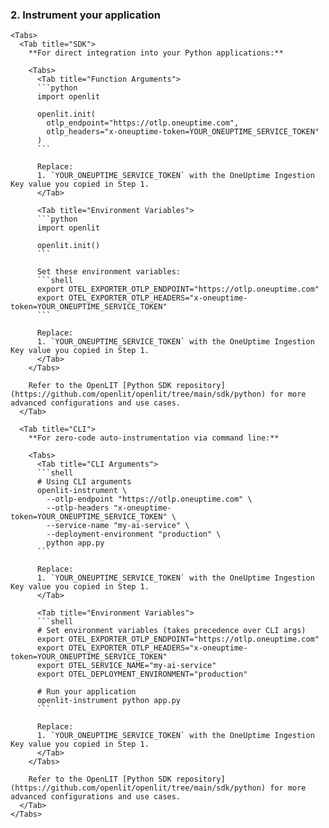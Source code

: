 ### 2. Instrument your application
    <Tabs>
      <Tab title="SDK">
        **For direct integration into your Python applications:**
        
        <Tabs>
          <Tab title="Function Arguments">
          ```python
          import openlit

          openlit.init(
            otlp_endpoint="https://otlp.oneuptime.com", 
            otlp_headers="x-oneuptime-token=YOUR_ONEUPTIME_SERVICE_TOKEN"
          )
          ```

          Replace:
          1. `YOUR_ONEUPTIME_SERVICE_TOKEN` with the OneUptime Ingestion Key value you copied in Step 1.
          </Tab>
          
          <Tab title="Environment Variables">
          ```python
          import openlit

          openlit.init()
          ```

          Set these environment variables:
          ```shell
          export OTEL_EXPORTER_OTLP_ENDPOINT="https://otlp.oneuptime.com"
          export OTEL_EXPORTER_OTLP_HEADERS="x-oneuptime-token=YOUR_ONEUPTIME_SERVICE_TOKEN"
          ```

          Replace:
          1. `YOUR_ONEUPTIME_SERVICE_TOKEN` with the OneUptime Ingestion Key value you copied in Step 1.
          </Tab>
        </Tabs>

        Refer to the OpenLIT [Python SDK repository](https://github.com/openlit/openlit/tree/main/sdk/python) for more advanced configurations and use cases.
      </Tab>
      
      <Tab title="CLI">
        **For zero-code auto-instrumentation via command line:**
        
        <Tabs>
          <Tab title="CLI Arguments">
          ```shell
          # Using CLI arguments
          openlit-instrument \
            --otlp-endpoint "https://otlp.oneuptime.com" \
            --otlp-headers "x-oneuptime-token=YOUR_ONEUPTIME_SERVICE_TOKEN" \
            --service-name "my-ai-service" \
            --deployment-environment "production" \
            python app.py
          ```
          
          Replace:
          1. `YOUR_ONEUPTIME_SERVICE_TOKEN` with the OneUptime Ingestion Key value you copied in Step 1.
          </Tab>
          
          <Tab title="Environment Variables">
          ```shell
          # Set environment variables (takes precedence over CLI args)
          export OTEL_EXPORTER_OTLP_ENDPOINT="https://otlp.oneuptime.com"
          export OTEL_EXPORTER_OTLP_HEADERS="x-oneuptime-token=YOUR_ONEUPTIME_SERVICE_TOKEN"
          export OTEL_SERVICE_NAME="my-ai-service"
          export OTEL_DEPLOYMENT_ENVIRONMENT="production"
          
          # Run your application
          openlit-instrument python app.py
          ```
          
          Replace:
          1. `YOUR_ONEUPTIME_SERVICE_TOKEN` with the OneUptime Ingestion Key value you copied in Step 1.
          </Tab>
        </Tabs>

        Refer to the OpenLIT [Python SDK repository](https://github.com/openlit/openlit/tree/main/sdk/python) for more advanced configurations and use cases.
      </Tab>
    </Tabs>
